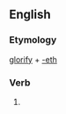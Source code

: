 ==English==

===Etymology===
[[glorify]] + [[-eth]]

===Verb===
{{en-verb form}}

# {{en-archaic third-person singular of|glorify}}